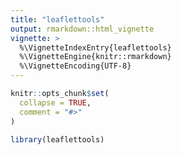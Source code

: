 ```yaml
---
title: "leaflettools"
output: rmarkdown::html_vignette
vignette: >
  %\VignetteIndexEntry{leaflettools}
  %\VignetteEngine{knitr::rmarkdown}
  %\VignetteEncoding{UTF-8}
---
```


```r
knitr::opts_chunk$set(
  collapse = TRUE,
  comment = "#>"
)
```

```r
library(leaflettools)
```
